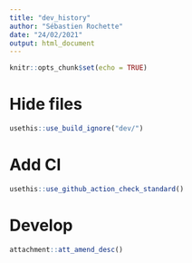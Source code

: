 ```yaml
---
title: "dev_history"
author: "Sébastien Rochette"
date: "24/02/2021"
output: html_document
---
```


```r
knitr::opts_chunk$set(echo = TRUE)
```

# Hide files

```r
usethis::use_build_ignore("dev/")
```

# Add CI

```r
usethis::use_github_action_check_standard()
```

# Develop

```r
attachment::att_amend_desc()
```

